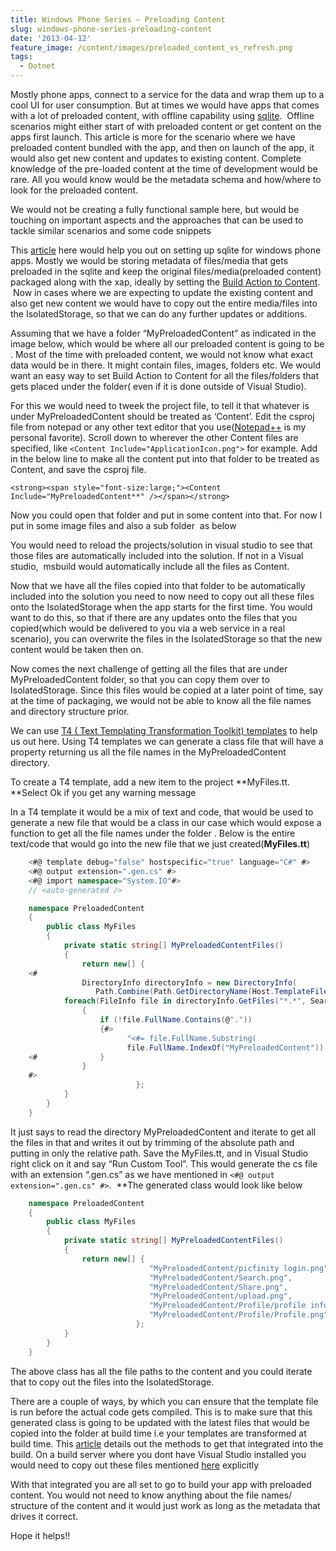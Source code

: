 ```yaml
---
title: Windows Phone Series – Preloading Content
slug: windows-phone-series-preloading-content
date: '2013-04-12'
feature_image: /content/images/preloaded_content_vs_refresh.png
tags:
  - Dotnet
---
```

Mostly phone apps, connect to a service for the data and wrap them up to a cool UI for user consumption. But at times we would have apps that comes with a lot of preloaded content, with offline capability using [sqlite](http://visualstudiogallery.msdn.microsoft.com/cd120b42-30f4-446e-8287-45387a4f40b7).  Offline scenarios might either start of with preloaded content or get content on the apps first launch. This article is more for the scenario where we have preloaded content bundled with the app, and then on launch of the app, it would also get new content and updates to existing content. Complete knowledge of the pre-loaded content at the time of development would be rare. All you would know would be the metadata schema and how/where to look for the preloaded content.

We would not be creating a fully functional sample here, but would be touching on important aspects and the approaches that can be used to tackle similar scenarios and some code snippets

This [article](http://blogs.windows.com/windows_phone/b/wpdev/archive/2013/03/12/using-the-sqlite-database-engine-with-windows-phone-8-apps.aspx) here would help you out on setting up sqlite for windows phone apps. Mostly we would be storing metadata of files/media that gets preloaded in the sqlite and keep the original files/media(preloaded content) packaged along with the xap, ideally by setting the [Build Action to Content](http://msdn.microsoft.com/en-in/library/windowsphone/develop/ff967560\(v=vs.105\).aspx#BKMK_Media).  Now in cases where we are expecting to update the existing content and also get new content we would have to copy out the entire media/files into the IsolatedStorage, so that we can do any further updates or additions.

Assuming that we have a folder “MyPreloadedContent” as indicated in the image below, which would be where all our preloaded content is going to be . Most of the time with preloaded content, we would not know what exact data would be in there. It might contain files, images, folders etc. We would want an easy way to set Build Action to Content for all the files/folders that gets placed under the folder( even if it is done outside of Visual Studio).

<ImageCard src="/content/images/preloaded_content_Visual_studio.png" alt="preloaded content Visual studio" />

For this we would need to tweek the project file, to tell it that whatever is under MyPreloadedContent should be treated as ‘Content’. Edit the csproj file from notepad or any other text editor that you use([Notepad++](http://notepad-plus-plus.org/) is my personal favorite). Scroll down to wherever the other Content files are specified, like `<Content Include="ApplicationIcon.png">` for example. Add in the below line to make all the content put into that folder to be treated as Content, and save the csproj file.

```
<strong><span style="font-size:large;"><Content Include="MyPreloadedContent**" /></span></strong>

```

Now you could open that folder and put in some content into that. For now I put in some image files and also a sub folder  as below

<ImageCard src="/content/images/preloaded_content_explorer.png" alt="preloaded content explorer" />

You would need to reload the projects/solution in visual studio to see that those files are automatically included into the solution. If not in a Visual studio,  msbuild would automatically include all the files as Content.

<ImageCard src="/content/images/preloaded_content_vs_refresh.png" alt="preloaded content visual studio refresh" />

Now that we have all the files copied into that folder to be automatically included into the solution you need to now need to copy out all these files onto the IsolatedStorage when the app starts for the first time. You would want to do this, so that if there are any updates onto the files that you copied(which would be delivered to you via a web service in a real scenario), you can overwrite the files in the IsolatedStorage so that the new content would be taken then on.

Now comes the next challenge of getting all the files that are under MyPreloadedContent folder, so that you can copy them over to IsolatedStorage. Since this files would be copied at a later point of time, say at the time of packaging, we would not be able to know all the file names and directory structure prior.

We can use [T4 ( Text Templating Transformation Toolkit) templates](http://msdn.microsoft.com/en-us/library/vstudio/bb126445.aspx) to help us out here. Using T4 templates we can generate a class file that will have a property returning us all the file names in the MyPreloadedContent directory.

To create a T4 template, add a new item to the project \*\*MyFiles.tt. \*\*Select Ok if you get any warning message

<ImageCard src="/content/images/preloaded_content_t4_template.jpg" alt="preloaded content t4 template" />

In a T4 template it would be a mix of text and code, that would be used to generate a new file that would be a class in our case which would expose a function to get all the file names under the folder . Below is the entire text/code that would go into the new file that we just created(**MyFiles.tt**)

```csharp
    <#@ template debug="false" hostspecific="true" language="C#" #>
    <#@ output extension=".gen.cs" #>
    <#@ import namespace="System.IO"#>
    // <auto-generated />

    namespace PreloadedContent
    {
        public class MyFiles
        {
            private static string[] MyPreloadedContentFiles()
            {
                return new[] {
    <#
                DirectoryInfo directoryInfo = new DirectoryInfo(
                   Path.Combine(Path.GetDirectoryName(Host.TemplateFile),"MyPreloadedContent"));
            foreach(FileInfo file in directoryInfo.GetFiles("*.*", SearchOption.AllDirectories))
                {
                    if (!file.FullName.Contains(@"."))
                    {#>
                          "<#= file.FullName.Substring(
                          file.FullName.IndexOf("MyPreloadedContent")).Replace(@"", "/") #>",
    <#              }
                }
    #>
                            };
            }
        }
    }

```

It just says to read the directory MyPreloadedContent and iterate to get all the files in that and writes it out by trimming of the absolute path and putting in only the relative path. Save the MyFiles.tt, and in Visual Studio right click on it and say “Run Custom Tool”. This would generate the cs file with an extension “.gen.cs” as we have mentioned in `<#@ output extension=".gen.cs" #>`.  \*\*The generated class would look like below

```csharp
    namespace PreloadedContent
    {
        public class MyFiles
        {
            private static string[] MyPreloadedContentFiles()
            {
                return new[] {
                               "MyPreloadedContent/picfinity login.png",
                               "MyPreloadedContent/Search.png",
                               "MyPreloadedContent/Share.png",
                               "MyPreloadedContent/upload.png",
                               "MyPreloadedContent/Profile/profile info.png",
                               "MyPreloadedContent/Profile/Profile.png",
                            };
            }
        }
    }


```

The above class has all the file paths to the content and you could iterate that to copy out the files into the IsolatedStorage.

There are a couple of ways, by which you can ensure that the template file is run before the actual code gets compiled. This is to make sure that this generated class is going to be updated with the latest files that would be copied into the folder at build time i.e your templates are transformed at build time. This [article](http://msdn.microsoft.com/en-us/library/ee847423.aspx) details out the methods to get that integrated into the build. On a build server where you dont have Visual Studio installed you would need to copy out these files mentioned [here](http://msdn.microsoft.com/en-us/library/ee847423.aspx#buildserver) explicitly

With that integrated you are all set to go to build your app with preloaded content. You would not need to know anything about the file names/ structure of the content and it would just work as long as the metadata that drives it correct.

Hope it helps!!
